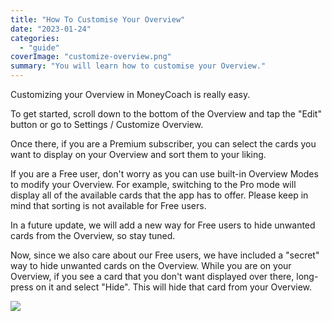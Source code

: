 ```yaml
---
title: "How To Customise Your Overview"
date: "2023-01-24"
categories: 
  - "guide"
coverImage: "customize-overview.png"
summary: "You will learn how to customise your Overview."
---
```


Customizing your Overview in MoneyCoach is really easy.

To get started, scroll down to the bottom of the Overview and tap the "Edit" button or go to Settings / Customize Overview.

Once there, if you are a Premium subscriber, you can select the cards you want to display on your Overview and sort them to your liking.

If you are a Free user, don't worry as you can use built-in Overview Modes to modify your Overview. For example, switching to the Pro mode will display all of the available cards that the app has to offer. Please keep in mind that sorting is not available for Free users.

In a future update, we will add a new way for Free users to hide unwanted cards from the Overview, so stay tuned.

Now, since we also care about our Free users, we have included a "secret" way to hide unwanted cards on the Overview. While you are on your Overview, if you see a card that you don't want displayed over there, long-press on it and select "Hide". This will hide that card from your Overview.

![](/images/blog-images/customize-tutorial-1024x576.png)
